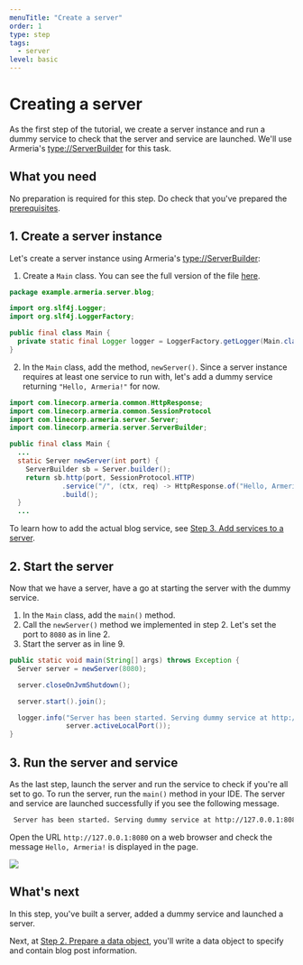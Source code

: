 ```yaml
---
menuTitle: "Create a server"
order: 1
type: step
tags:
  - server
level: basic
---
```


# Creating a server

As the first step of the tutorial, we create a server instance and run a dummy service to check that the server and service are launched.
We'll use Armeria's <type://ServerBuilder> for this task.

<TutorialSteps current={1} />

## What you need

No preparation is required for this step. Do check that you've prepared the [prerequisites](/tutorials/rest/blog/#prerequisites).

## 1. Create a server instance

Let's create a server instance using Armeria's <type://ServerBuilder>:

1. Create a `Main` class. You can see the full version of the file [here](https://github.com/line/armeria-examples/blob/main/tutorials/rest-api-annotated-service/src/main/java/example/armeria/server/blog/Main.java).

  ```java filename=Main.java
  package example.armeria.server.blog;

  import org.slf4j.Logger;
  import org.slf4j.LoggerFactory;

  public final class Main {
    private static final Logger logger = LoggerFactory.getLogger(Main.class);
  }
  ```

2. In the `Main` class, add the method, `newServer()`. Since a server instance requires at least one service to run with, let's add a dummy service returning `"Hello, Armeria!"` for now.

  ```java filename=Main.java highlight=10
  import com.linecorp.armeria.common.HttpResponse;
  import com.linecorp.armeria.common.SessionProtocol
  import com.linecorp.armeria.server.Server;
  import com.linecorp.armeria.server.ServerBuilder;

  public final class Main {
    ...
    static Server newServer(int port) {
      ServerBuilder sb = Server.builder();
      return sb.http(port, SessionProtocol.HTTP)
               .service("/", (ctx, req) -> HttpResponse.of("Hello, Armeria!"))
               .build();
    }
    ...
  ```

  To learn how to add the actual blog service, see [Step 3. Add services to a server](/tutorials/rest/blog/add-services-to-server).

## 2. Start the server

Now that we have a server, have a go at starting the server with the dummy service.

1. In the `Main` class, add the `main()` method.
2. Call the `newServer()` method we implemented in step 2. Let's set the port to `8080` as in line 2.
3. Start the server as in line 9.

```java filename=Main.java highlight=2,9 showlineno=true
public static void main(String[] args) throws Exception {
  Server server = newServer(8080);

  server.closeOnJvmShutdown();

  server.start().join();

  logger.info("Server has been started. Serving dummy service at http://127.0.0.1:{}",
              server.activeLocalPort());
}
```

## 3. Run the server and service

As the last step, launch the server and run the service to check if you're all set to go. To run the server, run the `main()` method in your IDE. The server and service are launched successfully if you see the following message.

```bash
 Server has been started. Serving dummy service at http://127.0.0.1:8080
```

Open the URL `http://127.0.0.1:8080` on a web browser and check the message `Hello, Armeria!` is displayed in the page.

![](../../../../images/tutorial_test_run.png)

## What's next

In this step, you've built a server, added a dummy service and launched a server.

Next, at [Step 2. Prepare a data object](/tutorials/rest/blog/prepare-data-object), you'll write a data object to specify and contain blog post information.

<TutorialSteps current={1} />
